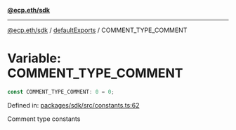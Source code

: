 [**@ecp.eth/sdk**](../../index.mdx)

***

[@ecp.eth/sdk](/sdk-reference/index.mdx) / [defaultExports](/sdk-reference/defaultExports/index.mdx) / COMMENT\_TYPE\_COMMENT

# Variable: COMMENT\_TYPE\_COMMENT

```ts
const COMMENT_TYPE_COMMENT: 0 = 0;
```

Defined in: [packages/sdk/src/constants.ts:62](https://github.com/ecp-eth/comments-monorepo/blob/main/packages/sdk/src/constants.ts#L62)

Comment type constants
